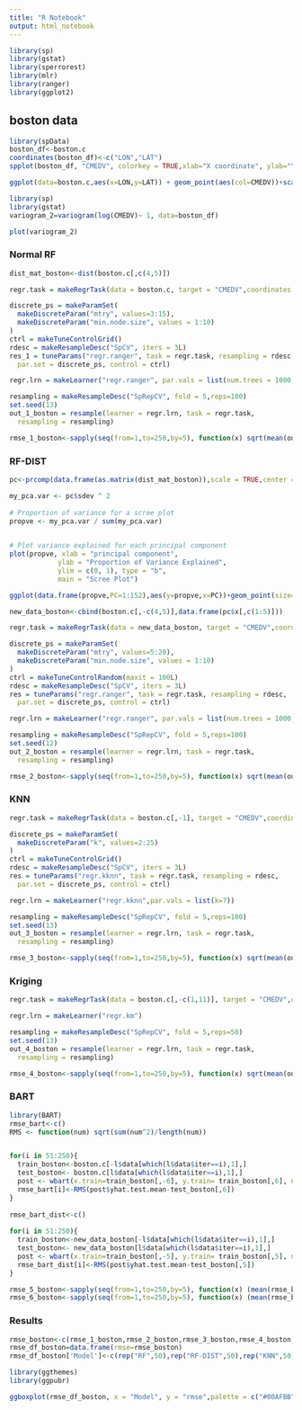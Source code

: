 ---
title: "R Notebook"
output: html_notebook
---

```{r}
library(sp)
library(gstat)
library(sperrorest)
library(mlr)
library(ranger)
library(ggplot2)
```

## boston data

```{r}
library(spData)
boston_df<-boston.c
coordinates(boston_df)<-c("LON","LAT")
spplot(boston_df, "CMEDV", colorkey = TRUE,xlab="X coordinate", ylab="Y coordinate")

ggplot(data=boston.c,aes(x=LON,y=LAT)) + geom_point(aes(col=CMEDV))+scale_fill_hc() +theme_pubr()

library(sp)
library(gstat)
variogram_2=variogram(log(CMEDV)~ 1, data=boston_df)

plot(variogram_2)

```

### Normal RF

```{r}
dist_mat_boston<-dist(boston.c[,c(4,5)])

regr.task = makeRegrTask(data = boston.c, target = "CMEDV",coordinates = boston.c[,c(4,5)])

discrete_ps = makeParamSet(
  makeDiscreteParam("mtry", values=3:15),
  makeDiscreteParam("min.node.size", values = 1:10)
)
ctrl = makeTuneControlGrid()
rdesc = makeResampleDesc("SpCV", iters = 3L)
res_1 = tuneParams("regr.ranger", task = regr.task, resampling = rdesc,
  par.set = discrete_ps, control = ctrl)

regr.lrn = makeLearner("regr.ranger", par.vals = list(num.trees = 1000,mtry=10,min.node.size=5))

resampling = makeResampleDesc("SpRepCV", fold = 5,reps=100)
set.seed(13)
out_1_boston = resample(learner = regr.lrn, task = regr.task,
  resampling = resampling)

rmse_1_boston<-sapply(seq(from=1,to=250,by=5), function(x) sqrt(mean(out_1_boston$measures.test[x:(x+4),2])))
```

### RF-DIST

```{r}
pc<-prcomp(data.frame(as.matrix(dist_mat_boston)),scale = TRUE,center = TRUE)

my_pca.var <- pc$sdev ^ 2
 
# Proportion of variance for a scree plot
propve <- my_pca.var / sum(my_pca.var)

 
# Plot variance explained for each principal component
plot(propve, xlab = "principal component",
            ylab = "Proportion of Variance Explained",
            ylim = c(0, 1), type = "b",
            main = "Scree Plot")

ggplot(data.frame(propve,PC=1:152),aes(y=propve,x=PC))+geom_point(size=2) +theme_pubr() + scale_x_discrete(name="Principal Component") + scale_y_continuous(name = "Proportion of variance explained") 

new_data_boston<-cbind(boston.c[,-c(4,5)],data.frame(pc$x[,c(1:5)]))

regr.task = makeRegrTask(data = new_data_boston, target = "CMEDV",coordinates = boston.c[,c(4,5)])

discrete_ps = makeParamSet(
  makeDiscreteParam("mtry", values=5:20),
  makeDiscreteParam("min.node.size", values = 1:10)
)
ctrl = makeTuneControlRandom(maxit = 100L)
rdesc = makeResampleDesc("SpCV", iters = 3L)
res = tuneParams("regr.ranger", task = regr.task, resampling = rdesc,
  par.set = discrete_ps, control = ctrl)

regr.lrn = makeLearner("regr.ranger", par.vals = list(num.trees = 1000,mtry=20,min.node.size=6))

resampling = makeResampleDesc("SpRepCV", fold = 5,reps=100)
set.seed(12)
out_2_boston = resample(learner = regr.lrn, task = regr.task,
  resampling = resampling)

rmse_2_boston<-sapply(seq(from=1,to=250,by=5), function(x) sqrt(mean(out_2_boston$measures.test[x:(x+4),2])))

```

### KNN

```{r}
regr.task = makeRegrTask(data = boston.c[,-1], target = "CMEDV",coordinates = boston.c[,c(3,4)])

discrete_ps = makeParamSet(
  makeDiscreteParam("k", values=2:25)
)
ctrl = makeTuneControlGrid()
rdesc = makeResampleDesc("SpCV", iters = 3L)
res = tuneParams("regr.kknn", task = regr.task, resampling = rdesc,
  par.set = discrete_ps, control = ctrl)

regr.lrn = makeLearner("regr.kknn",par.vals = list(k=7))

resampling = makeResampleDesc("SpRepCV", fold = 5,reps=100)
set.seed(13)
out_3_boston = resample(learner = regr.lrn, task = regr.task,
  resampling = resampling)

rmse_3_boston<-sapply(seq(from=1,to=250,by=5), function(x) sqrt(mean(out_3_boston$measures.test[x:(x+4),2])))

```

### Kriging

```{r}
regr.task = makeRegrTask(data = boston.c[,-c(1,11)], target = "CMEDV",coordinates = boston.c[,c(4,5)])

regr.lrn = makeLearner("regr.km")

resampling = makeResampleDesc("SpRepCV", fold = 5,reps=50)
set.seed(13)
out_4_boston = resample(learner = regr.lrn, task = regr.task,
  resampling = resampling)

rmse_4_boston<-sapply(seq(from=1,to=250,by=5), function(x) sqrt(mean(out_4_boston$measures.test[x:(x+4),2])))

```

### BART

```{r}
library(BART)
rmse_bart<-c()
RMS <- function(num) sqrt(sum(num^2)/length(num))


for(i in 51:250){
  train_boston<-boston.c[-l$data[which(l$data$iter==i),1],]
  test_boston<- boston.c[l$data[which(l$data$iter==i),1],]
  post <- wbart(x.train=train_boston[,-6], y.train= train_boston[,6], ndpost=1000,x.test = test_boston[,-6])
  rmse_bart[i]<-RMS(post$yhat.test.mean-test_boston[,6])
}
  
rmse_bart_dist<-c()
  
for(i in 51:250){
  train_boston<-new_data_boston[-l$data[which(l$data$iter==i),1],]
  test_boston<- new_data_boston[l$data[which(l$data$iter==i),1],]
  post <- wbart(x.train=train_boston[,-5], y.train= train_boston[,5], ndpost=1000,x.test = test_boston[,-5])
  rmse_bart_dist[i]<-RMS(post$yhat.test.mean-test_boston[,5])
}  

rmse_5_boston<-sapply(seq(from=1,to=250,by=5), function(x) (mean(rmse_bart[x:(x+4)])))
rmse_6_boston<-sapply(seq(from=1,to=250,by=5), function(x) (mean(rmse_bart_dist[x:(x+4)])))

```


### Results
```{r}
rmse_boston<-c(rmse_1_boston,rmse_2_boston,rmse_3_boston,rmse_4_boston,rmse_5_boston,rmse_6_boston)
rmse_df_boston=data.frame(rmse=rmse_boston)
rmse_df_boston['Model']<-c(rep("RF",50),rep("RF-DIST",50),rep("KNN",50),rep("Simple Kriging",50),rep("BART",50),rep("BART-DIST",50))

library(ggthemes)
library(ggpubr)

ggboxplot(rmse_df_boston, x = "Model", y = "rmse",palette = c("#00AFBB", "#E7B800", "#FC4E07","blue","red","green"),color="Model") 
```

